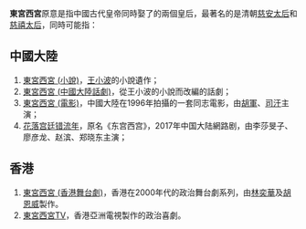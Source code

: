 '''東宮西宮'''原意是指中國古代皇帝同時娶了的兩個皇后，最著名的是清朝[[慈安太后|慈安太后]]和[[慈禧太后|慈禧太后]]，同時可能指：
==中國大陸==
#[[東宮西宮_(小說)|東宮西宮 (小說)]]，[[王小波|王小波]]的小說遺作；
#[[東宮西宮_(中國大陸話劇)|東宮西宮 (中國大陸話劇)]]，從王小波的小說而改編的話劇；
#[[東宮西宮_(電影)|東宮西宮 (電影)]]，中國大陸在1996年拍攝的一套同志電影，由[[胡軍|胡軍]]、[[司汗|司汗]]主演；
#[[花落宫廷错流年|花落宫廷错流年]]，原名《东宫西宫》，2017年中国大陆網路剧，由李莎旻子、廖彦龙、赵滨、郑晓东主演；

==香港==
#[[東宮西宮_(香港舞台劇)|東宮西宮 (香港舞台劇)]]，香港在2000年代的政治舞台劇系列，由[[林奕華_(香港)|林奕華]]及[[胡恩威|胡恩威]]製作。
#[[東宮西宮TV|東宮西宮TV]]，香港亞洲電視製作的政治喜劇。
{{disambig|Cat=四字作品消歧义}}